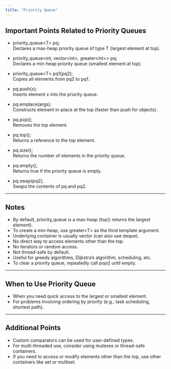 ```yaml
---
title: "Priority Queue"
---
```


## Important Points Related to Priority Queues

- priority_queue&lt;T&gt; pq;  
  Declares a max-heap priority queue of type T (largest element at top).

- priority_queue&lt;int, vector&lt;int&gt;, greater&lt;int&gt;&gt; pq;  
  Declares a min-heap priority queue (smallest element at top).

- priority_queue&lt;T&gt; pq1(pq2);  
  Copies all elements from pq2 to pq1.

- pq.push(x);  
  Inserts element x into the priority queue.

- pq.emplace(args);  
  Constructs element in-place at the top (faster than push for objects).

- pq.pop();  
  Removes the top element.

- pq.top();  
  Returns a reference to the top element.

- pq.size();  
  Returns the number of elements in the priority queue.

- pq.empty();  
  Returns true if the priority queue is empty.

- pq.swap(pq2);  
  Swaps the contents of pq and pq2.

---

## Notes

- By default, priority_queue is a max-heap (top() returns the largest element).
- To create a min-heap, use greater&lt;T&gt; as the third template argument.
- Underlying container is usually vector (can also use deque).
- No direct way to access elements other than the top.
- No iterators or random access.
- Not thread-safe by default.
- Useful for greedy algorithms, Dijkstra's algorithm, scheduling, etc.
- To clear a priority queue, repeatedly call pop() until empty.

---

## When to Use Priority Queue

- When you need quick access to the largest or smallest element.
- For problems involving ordering by priority (e.g., task scheduling, shortest path).

---

## Additional Points

- Custom comparators can be used for user-defined types.
- For multi-threaded use, consider using mutexes or thread-safe containers.
- If you need to access or modify elements other than the top, use other containers like set or multiset.